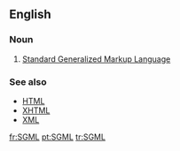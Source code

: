 ==English==

===Noun===
{{en-abbr}}

# {{context|software}} [[w:Standard Generalized Markup Language|Standard Generalized Markup Language]]

===See also===
* [[HTML]]
* [[XHTML]]
* [[XML]]

[[fr:SGML]]
[[pt:SGML]]
[[tr:SGML]]